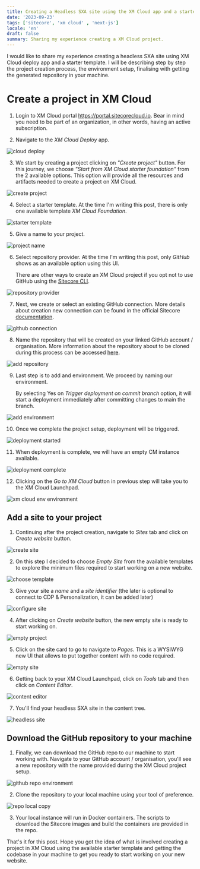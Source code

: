 ```yaml
--- 
title: Creating a Headless SXA site using the XM Cloud app and a starter template
date: '2023-09-23' 
tags: ['sitecore', 'xm cloud' , 'next-js'] 
locale: 'en'
draft: false 
summary: Sharing my experience creating a XM Cloud project.
--- 
```


I would like to share my experience creating a headless SXA site using XM Cloud deploy app and a starter template. 
I will be describing step by step the project creation process, the environment setup, finalising with getting the generated repository in your machine.

# Create a project in XM Cloud

1. Login to XM Cloud portal https://portal.sitecorecloud.io. Bear in mind you need to be part of an organization, in other words, having an active subscription.

2. Navigate to the _XM Cloud Deploy_ app.

![cloud deploy](/static/images/create-xm-cloud-project/1_cloud_deploy.png) 

3. We start by creating a project clicking on _"Create project"_ button. For this journey, we choose _"Start from XM Cloud starter foundation"_ from the 2 available options.
This option will provide all the resources and artifacts needed to create a project on XM Cloud.

![create project](/static/images/create-xm-cloud-project/2_create_project.png) 

4. Select a starter template. At the time I'm writing this post, there is only one available template _XM Cloud Foundation_.

![starter template](/static/images/create-xm-cloud-project/3_starter_template.png) 

5. Give a name to your project.

![project name](/static/images/create-xm-cloud-project/4_project_name.png) 

6. Select repository provider. At the time I'm writing this post, only _GitHub_ shows as an available option using this UI. 
    
    There are other ways to create an XM Cloud project if you opt not to use GitHub using the [Sitecore CLI](https://doc.sitecore.com/xmc/en/developers/xm-cloud/walkthrough--creating-an-xm-cloud-project-using-the-sitecore-cli.html).

![repository provider](/static/images/create-xm-cloud-project/5_repository_provider.png) 

7. Next, we create or select an existing GitHub connection. 
More details about creation new connection can be found in the official Sitecore [documentation](https://doc.sitecore.com/xmc/en/developers/xm-cloud/manage-connections-for-source-control-and-hosting-providers.html).

![github connection](/static/images/create-xm-cloud-project/6_github_connection.png) 

8. Name the repository that will be created on your linked GitHub account / organisation.
More information about the repository about to be cloned during this process can be accessed [here](https://github.com/sitecorelabs/xmcloud-foundation-head).

![add repository](/static/images/create-xm-cloud-project/7_add_repository.png) 

9. Last step is to add and environment. We proceed by naming our environment.

    By selecting Yes on _Trigger deployment on commit branch_ option, it will start a deployment immediately after committing changes to main the branch.

![add environment](/static/images/create-xm-cloud-project/8_add_environment.png) 

10. Once we complete the project setup, deployment will be triggered.

![deployment started](/static/images/create-xm-cloud-project/9_deployment_started.png) 

11. When deployment is complete, we will have an empty CM instance available.

![deployment complete](/static/images/create-xm-cloud-project/10_deployment_complete.png) 

12. Clicking on the _Go to XM Cloud_ button in previous step will take you to the XM Cloud Launchpad.

![xm cloud env environment](/static/images/create-xm-cloud-project/11_xm_cloud_env.png) 


## Add a site to your project

1. Continuing after the project creation, navigate to _Sites_ tab and click on _Create website_ button.

![create site](/static/images/create-xm-cloud-project/12_create_new_website.png) 

2. On this step I decided to choose _Empty Site_ from the available templates to explore the minimum files required to start working on a new website.

![choose template](/static/images/create-xm-cloud-project/13_choose_template.png) 

3. Give your site a _name_ and a _site identifier_ (the later is optional to connect to CDP & Personalization, it can be added later)

![configure site](/static/images/create-xm-cloud-project/14_site_settings.png) 

4. After clicking on _Create website_ button, the new empty site is ready to start working on. 

![empty project](/static/images/create-xm-cloud-project/15_empty_project_created.png) 

5. Click on the site card to go to navigate to *Pages*. This is a WYSIWYG new UI that allows to put together content with no code required.

![empty site](/static/images/create-xm-cloud-project/16_empty_site_pages.png) 

6. Getting back to your XM Cloud Launchpad, click on _Tools_ tab and then click on _Content Editor_.

![content editor](/static/images/create-xm-cloud-project/17_content_editor.png) 

7. You'll find your headless SXA site in the content tree.

![headless site](/static/images/create-xm-cloud-project/18_headless_sxa_site.png) 


## Download the GitHub repository to your machine

1. Finally, we can download the GitHub repo to our machine to start working with.
Navigate to your GitHub account / organisation, you'll see a new repository with the name provided during the XM Cloud project setup.

![github repo environment](/static/images/create-xm-cloud-project/19_github_repo.png) 

2. Clone the repository to your local machine using your tool of preference.

![repo local copy](/static/images/create-xm-cloud-project/20_repo_local_copy.png) 


3. Your local instance will run in Docker containers. The scripts to download the Sitecore images and build the containers are provided in the repo. 



That's it for this post. Hope you got the idea of what is involved creating a project in XM Cloud using the available starter template and getting the codebase
 in your machine to get you ready to start working on your new website. 
